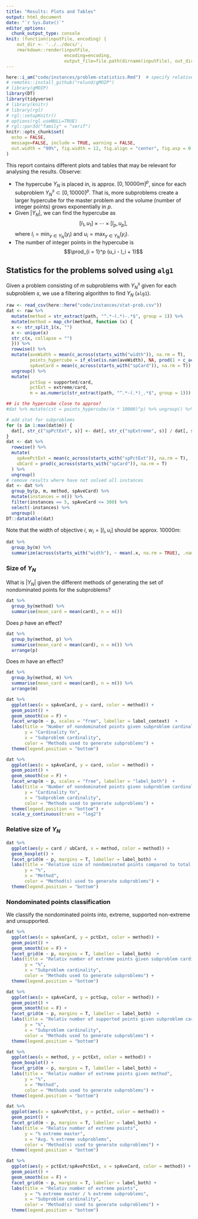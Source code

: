```yaml
---
title: "Results: Plots and Tables"
output: html_document
date: "`r Sys.Date()`"
editor_options: 
  chunk_output_type: console
knit: (function(inputFile, encoding) { 
    out_dir <- '../../docs/';
    rmarkdown::render(inputFile,
                      encoding=encoding, 
                      output_file=file.path(dirname(inputFile), out_dir, 'problem-statistics.html')) })
---
```


<style type="text/css">
.main-container {
  max-width: 1800px;
  margin-left: auto;
  margin-right: auto;
}
</style>

```r
here::i_am("code/instances/problem-statistics.Rmd")  # specify relative path given project
# remotes::install_github("relund/gMOIP")
# library(gMOIP)
library(DT)
library(tidyverse)
# library(knitr)
# library(rgl)
# rgl::setupKnitr()
# options(rgl.useNULL=TRUE)
# rgl::par3d("family" = "serif")
knitr::opts_chunk$set(
  echo = FALSE,
  message=FALSE, include = TRUE, warning = FALSE,
  out.width = "99%", fig.width = 12, fig.align = "center", fig.asp = 0.8
)
```

This report contains different plots and tables that may be relevant for analysing the results. Observe:

  * The hypercube $Y_N$ is placed in, is approx. $[0, 10000m]^p$, since for each subproblem $Y_N^s \subset [0, 10000]^p$. That is, more subproblems create a larger hypercube for the master problem and the volume (number of integer points) grows exponentially in $p$. 
  * Given $|Y_N|$, we can find the hypercube as $$[l_1, u_1] \times \cdots \times [l_p, u_p],$$ where $l_i = \min_{y \in Y_N}(y_i)$ and $u_i = \max_{y \in Y_N}(y_i)$.
  * The number of integer points in the hypercube is $$\prod_{i = 1}^p (u_i - l_i + 1)$$


## Statistics for the problems solved using `alg1`

Given a problem consisting of $m$ subproblems with $Y_N^s$ given for each subproblem $s$, we use a filtering algorithm to find $Y_N$ (`alg1`). 

```r
raw <- read_csv(here::here("code/instances/stat-prob.csv"))
dat <- raw %>% 
  mutate(method = str_extract(path, "^.*-(.*)-.*$", group = 1)) %>% 
  mutate(method = map_chr(method, function (x) {
  x <- str_split_1(x, "")
  x <- unique(x)
  str_c(x, collapse = "")
  })) %>% 
  rowwise() %>% 
  mutate(aveWidth = mean(c_across(starts_with("width")), na.rm = T),
         points_hypercube = if_else(is.nan(aveWidth), NA, prod(1 + c_across(starts_with("width")), na.rm = T)),
         spAveCard = mean(c_across(starts_with("spCard")), na.rm = T)) %>% 
  ungroup() %>% 
  mutate(
         pctSup = supported/card,
         pctExt = extreme/card,
         m = as.numeric(str_extract(path, "^.*-(.*)_.*$", group = 1))) 

## is the hypercube close to approx?
#dat %>% mutate(cst = points_hypercube/(m * 10000)^p) %>% ungroup() %>% summarise(val = mean(cst, na.rm = T))

# add stat for subproblems
for (s in 1:max(dat$m)) {
  dat[, str_c("spPctExt", s)] <- dat[, str_c("spExtreme", s)] / dat[, str_c("spCard", s)]
} 
dat <- dat %>% 
  rowwise() %>% 
  mutate(
    spAvePctExt = mean(c_across(starts_with("spPctExt")), na.rm = T),
    ubCard = prod(c_across(starts_with("spCard")), na.rm = T)
  ) %>% 
  ungroup()
# remove results where have not solved all instances
dat <- dat %>% 
  group_by(p, m, method, spAveCard) %>% 
  mutate(instances = n()) %>% 
  filter(instances == 5, spAveCard <= 300) %>% 
  select(-instances) %>% 
  ungroup()
DT::datatable(dat)
```

Note that the width of objective $i$, $w_i = [l_i, u_i]$ should be approx. $10000m$:

```r
dat %>% 
  group_by(m) %>% 
  summarize(across(starts_with("width"), ~ mean(.x, na.rm = TRUE), .names = "mean_{.col}"))
```

<!-- Overview over subproblems not solved yet -->

<!-- ```{r} -->
<!-- dat %>%  -->
<!--   group_by(p, m, method, spAveCard) %>%  -->
<!--   summarise(instances = n(), card = mean(card), pctSup = mean(pctSup)) %>%  -->
<!--   filter(instances < 5) -->
<!-- ``` -->

### Size of $Y_N$

What is $|Y_N|$ given the different methods of generating the set of nondominated points for the subproblems?

```r
dat %>% 
  group_by(method) %>% 
  summarise(mean_card = mean(card), n = n()) 
```

Does $p$ have an effect? 

```r
dat %>% 
  group_by(method, p) %>% 
  summarise(mean_card = mean(card), n = n()) %>% 
  arrange(p)
```

Does $m$ have an effect? 

```r
dat %>% 
  group_by(method, m) %>% 
  summarise(mean_card = mean(card), n = n()) %>% 
  arrange(m)
```

```r
dat %>% 
  ggplot(aes(x = spAveCard, y = card, color = method)) +
  geom_point() + 
  geom_smooth(se = F) +
  facet_wrap(m ~ p, scales = "free", labeller = label_context)  + 
  labs(title = "Number of nondominated points given subproblem cardinality",
       y = "Cardinality Yn",
       x = "Subproblem cardinality",
       color = "Methods used to generate subproblems") +
  theme(legend.position = "bottom") 
```

```r
dat %>% 
  ggplot(aes(x = spAveCard, y = card, color = method)) +
  geom_point() + 
  geom_smooth(se = F) +
  facet_wrap(m ~ p, scales = "free", labeller = "label_both")  + 
  labs(title = "Number of nondominated points given subproblem cardinality (log2) scale",
       y = "Cardinality Yn",
       x = "Subproblem cardinality",
       color = "Methods used to generate subproblems") +
  theme(legend.position = "bottom") +
  scale_y_continuous(trans = "log2")
```

<!-- ```{r} -->
<!-- dat %>%  -->
<!--   ggplot(aes(x = spAveCard, y = card, color = factor(p))) + -->
<!--   geom_point() +  -->
<!--   geom_smooth(se = F) + -->
<!--   facet_wrap(vars(method), scales = "free", labeller = "label_both")  +  -->
<!--   labs(title = "Number of nondominated points given subproblem cardinality", -->
<!--        y = "Cardinality Yn", -->
<!--        x = "Subproblem cardinality", -->
<!--        color = "p") + -->
<!--   theme(legend.position = "bottom")  -->
<!-- ``` -->


### Relative size of $Y_N$

```r
dat %>% 
  ggplot(aes(y = card / ubCard, x = method, color = method)) +
  geom_boxplot() +
  facet_grid(m ~ p, margins = T, labeller = label_both) +
  labs(title = "Relative size of nondominated points compared to total enumeration",
       y = "%",
       x = "Method",
       color = "Method(s) used to generate subproblems") +
  theme(legend.position = "bottom")

```


<!-- ```{r} -->
<!-- dat %>%  -->
<!--   ggplot(aes(y = card / points_hypercube, x = method, color = method)) + -->
<!--   geom_boxplot() + -->
<!--   facet_grid(m ~ p, margins = T, labeller = label_both) + -->
<!--   labs(title = "Relative size of nondominated points compared to total enumeration", -->
<!--        y = "%", -->
<!--        x = "Method", -->
<!--        color = "Method(s) used to generate subproblems") + -->
<!--   theme(legend.position = "bottom") -->
<!-- ``` -->

### Nondominated points classification

We classify the nondominated points into, extreme, supported non-extreme and unsupported.

```r
dat %>% 
  ggplot(aes(x = spAveCard, y = pctExt, color = method)) +
  geom_point() + 
  geom_smooth(se = F) +
  facet_grid(m ~ p, margins = T, labeller = label_both)  + 
  labs(title = "Relativ number of extreme points given subproblem cardinality",
       y = "%",
       x = "Subproblem cardinality",
       color = "Methods used to generate subproblems") +
  theme(legend.position = "bottom") 
```

```r
dat %>% 
  ggplot(aes(x = spAveCard, y = pctSup, color = method)) +
  geom_point() + 
  geom_smooth(se = F) +
  facet_grid(m ~ p, margins = T, labeller = label_both)  + 
  labs(title = "Relativ number of supported points given subproblem cardinality",
       y = "%",
       x = "Subproblem cardinality",
       color = "Methods used to generate subproblems") +
  theme(legend.position = "bottom") 
```

```r
dat %>% 
  ggplot(aes(x = method, y = pctExt, color = method)) +
  geom_boxplot() + 
  facet_grid(m ~ p, margins = T, labeller = label_both) +
  labs(title = "Relativ number of extreme points given method",
       y = "%",
       x = "Method",
       color = "Methods used to generate subproblems") +
  theme(legend.position = "bottom")
```

```r
dat %>% 
  ggplot(aes(x = spAvePctExt, y = pctExt, color = method)) +
  geom_point() + 
  facet_grid(m ~ p, margins = T, labeller = label_both) +
  labs(title = "Relativ number of extreme points",
       y = "% extreme master",
       x = "Avg. % extreme subproblems",
       color = "Method(s) used to generate subproblems") +
  theme(legend.position = "bottom")
```

```r
dat %>% 
  ggplot(aes(y = pctExt/spAvePctExt, x = spAveCard, color = method)) +
  geom_point() + 
  geom_smooth(se = F) +
  facet_grid(m ~ p, margins = T, labeller = label_both) +
  labs(title = "Relativ number of extreme points",
       y = "% extreme master / % extreme subproblems",
       x = "Subproblem cardinality",
       color = "Method(s) used to generate subproblems") +
  theme(legend.position = "bottom")
```
